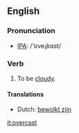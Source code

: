 ==English==
=== Pronunciation ===
*[[w:IPA|IPA]]: /'ɒveɻkɑst/

=== Verb ===
{{irregverb|'''to overcast'''|'''[[overcasts]]'''|'''overcast'''|'''overcast'''|'''[[overcasting]]'''}}

# To be [[cloudy]].

==== Translations ====
*Dutch: [[bewolkt zijn]]

[[it:overcast]]
